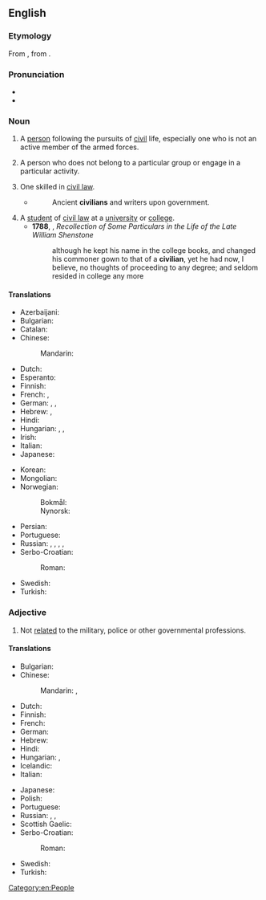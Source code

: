 ==English==

===Etymology===
From {{inh|en|enm|cyvylien}}, from {{der|en|fro|civilien}}.

===Pronunciation===
* {{IPA|en|/sɪˈvɪljən/}}
* {{audio|en|en-us-civilian.ogg|Audio (US)}}

===Noun===
{{en-noun}}

# A [[person]] following the pursuits of [[civil]] life, especially one who is not an active member of the armed forces.
#: {{ux|en|Three '''civilians''' were apprehended by the soldiers and taken away in a military vehicle.}}
# {{lb|en|informal}} A person who does not belong to a particular group or engage in a particular activity.
#: {{ux|en|The bathroom was for employees only, so no '''civilians''' were allowed to use it.}}
# One skilled in [[civil law]].
#* {{RQ:Swift DL4}}
#*: Ancient '''civilians''' and writers upon government.
# A [[student]] of [[civil law]] at a [[university]] or [[college]].
#* '''1788''', {{w|Richard Graves}}, ''Recollection of Some Particulars in the Life of the Late William Shenstone''
#*: although he kept his name in the college books, and changed his commoner gown to that of a '''civilian''', yet he had now, I believe, no thoughts of proceeding to any degree; and seldom resided in college any more

====Translations====
{{trans-top|non-military person}}
* Azerbaijani: {{t|az|[[dinc]] [[sakin]]}} {{qualifier|non-combatant}}
* Bulgarian: {{t+|bg|циви́лен|m}}
* Catalan: {{t|ca|paisà|m}}
* Chinese:
*: Mandarin: {{t+|cmn|平民|tr=píngmín|sc=Hani}}
* Dutch: {{t+|nl|burger|m}}
* Esperanto: {{t|eo|civilulo}}
* Finnish: {{t+|fi|siviili}}
* French: {{t+|fr|civil|m}}, {{t+|fr|civile|f}}
* German: {{t+|de|Zivilist|m}}, {{t+|de|Zivilistin|f}}, {{t+|de|Zivilperson|f}}
* Hebrew: {{t+|he|אזרח|m|tr=ezrakh}}, {{t|he|אזרחית|f|tr=ezrakhyt}}
* Hindi: {{t+|hi|नागरिक |m}}
* Hungarian: {{t+|hu|civil}}, {{t|hu|civil személy}}, {{t|hu|polgári személy}}
* Irish: {{t|ga|sibhialtach|m}}
* Italian: {{t+|it|civile|m}}
* Japanese: {{t+|ja|文民|tr=ぶんみん, bunmin}}
{{trans-mid}}
* Korean: {{t+|ko|민간인}}
* Mongolian: {{t+|mn|иргэн}}
* Norwegian:
*: Bokmål: {{t|nb|sivilist|m}}
*: Nynorsk: {{t|nn|sivilist|m}}
* Persian: {{t+|fa|غیرنظامی|tr=ghayrenezâmi|sc=fa-Arab}}
* Portuguese: {{t+|pt|civil|m|f}}
* Russian: {{t|ru|[[гражданский|гражда́нское]] [[лицо́]]|n}}, {{t|ru|[[гражда́нский]] [[челове́к]]|m}}, {{t+|ru|гражда́нский|m}}, {{t+|ru|шта́тский|m}}, {{t|ru|[[мирный]] [[житель]]}}
* Serbo-Croatian:
*: Roman: {{t+|sh|cìvīl|m}}
* Swedish: {{t+|sv|civil|c}}
* Turkish: {{t+|tr|sivil}}
{{trans-bottom}}

===Adjective===
{{en-adj|-}}

# Not [[relate]]d to the military, police or other governmental professions.
#: {{ux|en|The three detainees were actually army defectors wearing '''civilian''' clothing.}}
#: {{ux|en|He worked as a '''civilian''' journalist for ten years before being employed by the public broadcaster.}}

====Translations====
{{trans-top|not related to the military armed forces}}
* Bulgarian: {{t+|bg|циви́лен}}
* Chinese:
*: Mandarin: {{t+|cmn|文職|sc=Hani|alt=文職的}}, {{t+|cmn|文职|tr=wénzhí de|sc=Hani|alt=文职的}}
* Dutch: {{t|nl|burger-}}
* Finnish: {{t+|fi|siviili|alt=siviili-}}
* French: {{t+|fr|civil}}
* German: {{t+|de|zivil}}
* Hebrew: {{t+|he|אזרחי|tr=ezrakhí}}
* Hindi: {{t+|hi|नागरिक }}
* Hungarian: {{t+|hu|civil}}, {{t+|hu|polgári}}
* Icelandic: {{t+|is|borgaralegur}}
* Italian: {{t+|it|civile}}
{{trans-mid}}
* Japanese: {{t+|ja|市民|tr=shimin no|alt=市民の}}
* Polish: {{t+|pl|cywilny}}
* Portuguese: {{t+|pt|civil}}
* Russian: {{t+|ru|гражда́нский}}, {{t+|ru|циви́льный}}, {{t+|ru|шта́тский}}
* Scottish Gaelic: {{t|gd|sìobhalta}}
* Serbo-Croatian:
*: Roman: {{t+|sh|cìvīlnī}}
* Swedish: {{t+|sv|civil}}
* Turkish: {{t+|tr|sivil}}
{{trans-bottom}}

[[Category:en:People]]